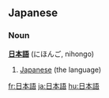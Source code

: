 ==Japanese==
===Noun===
'''[[日本]][[語]]''' (にほんご, nihongo)

# [[Japanese]] (the language)
[[fr:日本語]]
[[ja:日本語]]
[[hu:日本語]]